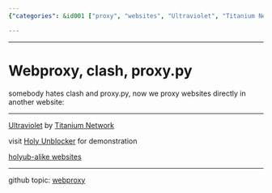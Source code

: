 ```yaml
---
{"categories": &id001 ["proxy", "websites", "Ultraviolet", "Titanium Network", "Holy Unblocker", "GitHub", "Web development"], "category": "Web Development", "date": "2023-04-03 08:51:11", "description": "Introducing a new method for proxying websites directly within another website using the Ultraviolet project from Titanium Network, demonstrated through Holy Unblocker's website. Includes links to holyub-alike websites and related GitHub topics.", "tags": *id001, "title": "Webproxy, clash, proxy.py"}

---
```


------

# Webproxy, clash, proxy.py

somebody hates clash and proxy.py, now we proxy websites directly in another website:

----

[Ultraviolet](https://github.com/titaniumnetwork-dev/Ultraviolet) by [Titanium Network](https://titaniumnetwork.org/setup)

visit [Holy Unblocker](https://github.com/holy-unblocker/website) for demonstration

[holyub-alike websites](https://sitelike.org/similar/holyubofficial.net)

----

github topic: [webproxy](https://github.com/topics/webproxy)


